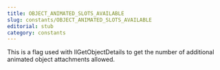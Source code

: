 ```yaml
---
title: OBJECT_ANIMATED_SLOTS_AVAILABLE
slug: constants/OBJECT_ANIMATED_SLOTS_AVAILABLE
editorial: stub
category: constants
---
```


<LSLConstant name="OBJECT_ANIMATED_SLOTS_AVAILABLE"/>

This is a flag used with llGetObjectDetails to get the number of additional animated object attachments allowed.
